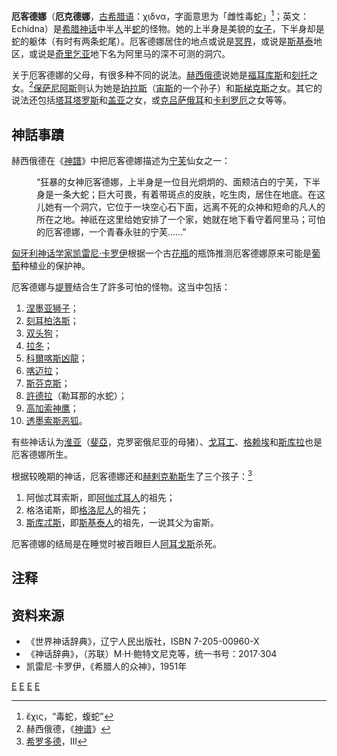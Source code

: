 {{noteTA
|G1=希臘神話
|1=zh-cn:厄客德娜; zh-tw:艾奇德娜;
|2=zh-cn:双头狗; zh-tw:雙頭犬;
}}
'''厄客德娜'''（'''厄克德娜'''，[[古希腊语|古希腊语]]：{{unicode|Ἔ}}χιδνα，字面意思为「雌性毒蛇」<ref>ἔχις，“毒蛇，蝮蛇”</ref>；英文：Echidna）是[[希腊神话|希腊神话]]中半[[人|人]]半[[蛇|蛇]]的怪物。她的上半身是美貌的[[女子|女子]]，下半身却是蛇的躯体（有时有两条蛇尾）。厄客德娜居住的地点或说是[[冥界_(古希臘)|冥界]]，或说是[[斯基泰|斯基泰]]地区，或说是[[奇里乞亚|奇里乞亚]]地下名为阿里马的深不可测的洞穴。

关于厄客德娜的父母，有很多种不同的说法。[[赫西俄德|赫西俄德]]说她是[[福耳库斯|福耳库斯]]和[[刻托|刻托]]之女。<ref>赫西俄德，《[[神谱|神谱]]》</ref>[[保萨尼阿斯|保萨尼阿斯]]则认为她是[[珀拉斯|珀拉斯]]（[[宙斯|宙斯]]的一个孙子）和[[斯梯克斯|斯梯克斯]]之女。其它的说法还包括[[塔耳塔罗斯|塔耳塔罗斯]]和[[盖亚|盖亚]]之女，或[[克吕萨俄耳|克吕萨俄耳]]和[[卡利罗厄|卡利罗厄]]之女等等。

== 神話事蹟 ==

赫西俄德在《[[神譜|神譜]]》中把厄客德娜描述为[[宁芙|宁芙]]仙女之一：

:“狂暴的女神厄客德娜，上半身是一位目光炯炯的、面颊洁白的宁芙，下半身是一条大蛇；巨大可畏，有着带斑点的皮肤，吃生肉，居住在地底。在这儿她有一个洞穴，它位于一块空心石下面，远离不死的众神和短命的凡人的所在之地。神祇在这里给她安排了一个家，她就在地下看守着阿里马；可怕的厄客德娜，一个青春永驻的宁芙……”

[[匈牙利|匈牙利]][[神话学|神话学家]][[凯雷尼·卡罗伊|凯雷尼·卡罗伊]]根据一个古[[花瓶|花瓶]]的瓶饰推测厄客德娜原来可能是[[葡萄|葡萄]]种植业的保护神。

厄客德娜与[[堤豐|堤豐]]结合生了許多可怕的怪物。这当中包括：
# [[涅墨亚狮子|涅墨亚狮子]]；
# [[刻耳柏洛斯|刻耳柏洛斯]]；
# [[双头狗|双头狗]]；
# [[拉冬|拉冬]]；
# [[科爾喀斯凶龍|科爾喀斯凶龍]]；
# [[喀迈拉|喀迈拉]]；
# [[斯芬克斯|斯芬克斯]]；
# [[許德拉|許德拉]]（勒耳那的水蛇）；
# [[高加索神鹰|高加索神鹰]]；
# [[透墨索斯恶狐|透墨索斯恶狐]]。

有些神话认为[[淮亚|淮亚]]（[[斐亞|斐亞]]，克罗密俄尼亚的母猪）、[[戈耳工|戈耳工]]、[[格赖埃|格赖埃]]和[[斯库拉|斯库拉]]也是厄客德娜所生。

根据较晚期的神话，厄客德娜还和[[赫剌克勒斯|赫剌克勒斯]]生了三个孩子：<ref>[[希罗多德|希罗多德]]，III</ref>
# 阿伽忒耳索斯，即[[阿伽忒耳人|阿伽忒耳人]]的祖先；
# 格洛诺斯，即[[格洛尼人|格洛尼人]]的祖先；
# [[斯库忒斯|斯库忒斯]]，即[[斯基泰人|斯基泰人]]的祖先，一说其父为宙斯。

厄客德娜的结局是在睡觉时被百眼巨人[[阿耳戈斯_(百眼巨人)|阿耳戈斯]]杀死。

== 注释 ==
<references/>

== 资料来源 ==
* 《世界神话辞典》，辽宁人民出版社，ISBN 7-205-00960-X 
* 《神话辞典》，（苏联）M·H·鲍特文尼克等，统一书号：2017·304 
* 凯雷尼·卡罗伊，《希腊人的众神》，1951年

{{宁芙}}
{{希腊传说生物}}



[[Category:希腊神话生物|E]]
[[Category:宁芙|E]]
[[Category:神話傳說中的蛇|E]]
[[Category:怪物|E]]